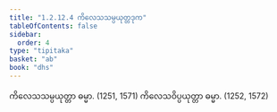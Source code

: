 ```yaml
---
title: "1.2.12.4 ကိလေသသမ္ပယုတ္တဒုက"
tableOfContents: false
sidebar:
  order: 4
type: "tipitaka"
basket: "ab"
book: "dhs"
---
```



<DynamicBreadcrumb />

<Division number="100" book="dhs">

<Paragraph number="234" book="dhs">
ကိလေသသမ္ပယုတ္တာ ဓမ္မာ. (<Emphasis>1251, 1571</Emphasis>)
</Paragraph>

<Paragraph number="235" book="dhs">
ကိလေသဝိပ္ပယုတ္တာ ဓမ္မာ. (<Emphasis>1252, 1572</Emphasis>)
</Paragraph>
</Division>